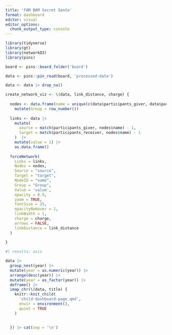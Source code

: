 ```yaml
---
title: 'FAM BAM Secret Santa'
format: dashboard
editor: visual
editor_options: 
  chunk_output_type: console
---
```


```r
library(tidyverse)
library(gt)
library(networkD3)
library(pins)

board <- pins::board_folder('board')

data <- pins::pin_read(board, 'processed-data')

data <- data |> drop_na()

create_network_viz <- \(data, link_distance, charge) {
  
  nodes <- data.frame(name = unique(c(data$participants_giver, data$participants_receiver)))  |>
    mutate(Group = row_number())
  
  links <- data |>
    mutate(
      source = match(participants_giver, nodes$name) - 1,
      target = match(participants_receiver, nodes$name) - 1
    )  |> 
    mutate(value = 1) |> 
    as.data.frame()
  
  forceNetwork(
    Links = links,
    Nodes = nodes,
    Source = "source",
    Target = "target",
    NodeID = "name",
    Group = "Group",
    Value = 'value',
    opacity = 0.9,
    zoom = TRUE,
    fontSize = 15,
    opacityNoHover = 1,
    linkWidth = 1,
    charge = charge,
    arrows = FALSE,
    linkDistance = link_distance
  )
  
}

```

```r
#| results: asis

data |>
  group_nest(year) |>
  mutate(year = as.numeric(year)) |>
  arrange(desc(year)) |>
  mutate(year = as_factor(year)) |>
  deframe() |>
  imap_chr(\(data, title) {
    knitr::knit_child(
      'child-dashboard-page.qmd',
      envir = environment(),
      quiet = TRUE
    )
    
    
  }) |> cat(sep = '\n')

```

